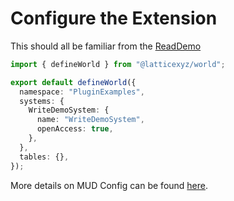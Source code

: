 # Configure the Extension

This should all be familiar from the [ReadDemo](../readdemo/mud-config.mdx)

```ts filename="mud.config.ts"
import { defineWorld } from "@latticexyz/world";

export default defineWorld({
  namespace: "PluginExamples",
  systems: {
    WriteDemoSystem: {
      name: "WriteDemoSystem",
      openAccess: true,
    },
  },
  tables: {},
});
```

More details on MUD Config can be found [here](https://mud.dev/config).
